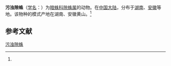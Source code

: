 {{Speciesbox
| name = 污浊隙蛛
| status = 
| status_system = 
| image = 
| genus = Coelotes
| species = lutulentus
| authority = (Wang et al, 1990)<ref name='id14089'>{{cite web| url =http://www.bioinfo.cn/db05/BjdwSpecies.php?action=view&id=14089| title =污浊隙蛛| work =《中国动物物种编目数据库》| publisher =中国科学院微生物研究所| author =中国科学院动物研究所| accessdate =2009-04-28| deadurl =yes| archiveurl =https://web.archive.org/web/20160305035413/http://www.bioinfo.cn/db05/BjdwSpecies.php?action=view&id=14089| archivedate =2016-03-05}}</ref>
}}

'''污浊隙蛛'''（[[学名|学名]]：{{lang|la|''Coelotes lutulentus''}}）为[[暗蛛科|暗蛛科]][[隙蛛属|隙蛛属]]的动物。在[[中国大陆|中国大陆]]，分布于[[湖南|湖南]]、[[安徽|安徽]]等地。该物种的模式产地在湖南、安徽黄山。<ref name='id14089'/>

== 参考文献 ==
{{reflist}}

{{Wikispecies|Coelotes lutulentus}}

[[Category:隙蛛属|污浊隙蛛]]


{{蜘蛛小作品}}